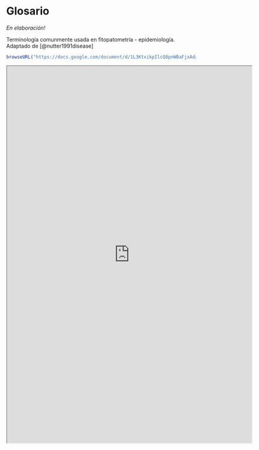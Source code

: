 # Glosario {-#glosario}

*En elaboración!*

Terminología comunmente usada en fitopatometría - epidemiología. Adaptado de [@nutter1991disease]

```r
browseURL("https://docs.google.com/document/d/1L3KtxikpIlcQ8pnWBaFjxAdaKESv9Z7KTIydHMdawdc/edit?usp=sharing")
```

<iframe width='650px' height='1000px' src='https://docs.google.com/document/d/e/2PACX-1vRZ_AieUIlUsgoUoZgxwTjQ8J8TVMLEZCszXo61kdkKMnC795M5DD2BwPfX0lJSuG4tUMIzrDox5jPS/pub' >
  <p>Your browser does not support iframes</p>
</iframe>



